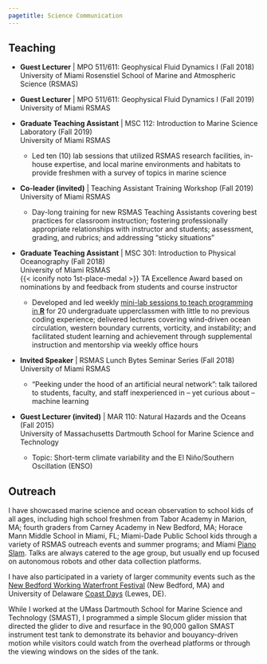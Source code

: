 ```yaml
---
pagetitle: Science Communication
---
```


## Teaching

- **Guest Lecturer** | MPO 511/611: Geophysical Fluid Dynamics I (Fall 2018) <br> University of Miami Rosenstiel School of Marine and Atmospheric Science (RSMAS)

- **Guest Lecturer** | MPO 511/611: Geophysical Fluid Dynamics I (Fall 2019) <br> University of Miami RSMAS

- **Graduate Teaching Assistant** | MSC 112: Introduction to Marine Science Laboratory (Fall 2019) <br> University of Miami RSMAS
  - Led ten (10) lab sessions that utilized RSMAS research facilities, in-house expertise, and local marine environments and habitats to provide freshmen with a survey of topics in marine science

- **Co-leader (invited)** | Teaching Assistant Training Workshop (Fall 2019) <br> University of Miami RSMAS
  - Day-long training for new RSMAS Teaching Assistants covering best practices for classroom instruction; fostering professionally appropriate relationships with instructor and students; assessment, grading, and rubrics; and addressing "sticky situations"

- **Graduate Teaching Assistant** | MSC 301: Introduction to Physical Oceanography (Fall 2018) <br> University of Miami RSMAS <br> {{< iconify noto 1st-place-medal >}} TA Excellence Award based on nominations by and feedback from students and course instructor
  - Developed and led weekly [mini-lab sessions to teach programming in **R**](https://github.com/mdgrossi/code-samples/tree/master/teaching_hw_examples) for 20 undergraduate upperclassmen with little to no previous coding experience; delivered lectures covering wind-driven ocean circulation, western boundary currents, vorticity, and instability; and facilitated student learning and achievement through supplemental instruction and mentorship via weekly office hours

- **Invited Speaker** | RSMAS Lunch Bytes Seminar Series (Fall 2018) <br> University of Miami RSMAS
  - "Peeking under the hood of an artificial neural network": talk tailored to students, faculty, and staff inexperienced in -- yet curious about -- machine learning

- **Guest Lecturer (invited)** | MAR 110: Natural Hazards and the Oceans (Fall 2015) <br> University of Massachusetts Dartmouth School for Marine Science and Technology
  - Topic: Short-term climate variability and the El Niño/Southern Oscillation (ENSO)

## Outreach

I have showcased marine science and ocean observation to school kids of all ages, including high school freshmen from Tabor Academy in Marion, MA; fourth graders from Carney Academy in New Bedford, MA; Horace Mann Middle School in Miami, FL; Miami-Dade Public School kids through a variety of RSMAS outreach events and summer programs; and Miami [Piano Slam](https://www.pianoslam.org/){target="_blank"}. Talks are always catered to the age group, but usually end up focused on autonomous robots and other data collection platforms.

I have also participated in a variety of larger community events such as the [New Bedford Working Waterfront Festival](https://fishingheritagecenter.org/working-waterfront-festival/){target="_blank"} (New Bedford, MA) and University of Delaware [Coast Days](https://www.udel.edu/academics/colleges/ceoe/community/coastday/){target="_blank"} (Lewes, DE).

While I worked at the UMass Dartmouth School for Marine Science and Technology (SMAST), I programmed a simple Slocum glider mission that directed the glider to dive and resurface in the 90,000 gallon SMAST instrument test tank to demonstrate its behavior and bouyancy-driven motion while visitors could watch from the overhead platforms or through the viewing windows on the sides of the tank.